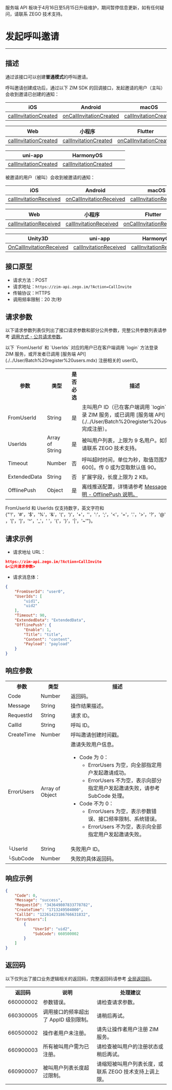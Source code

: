 <Warning title="警告">服务端 API 板块于4月16日至5月15日升级维护，期间暂停信息更新，如有任何疑问，请联系 ZEGO 技术支持。</Warning>
# 发起呼叫邀请

- - -

## 描述

通过该接口可以创建**普通模式**的呼叫邀请。

呼叫邀请创建成功后，通过以下 ZIM SDK 的回调接口，发起邀请的用户（主叫）会收到邀请已创建的通知：

| iOS | Android | macOS | Windows |
|-----|---------|--------|---------|
| [callInvitationCreated](https://doc-zh.zego.im/article/api?doc=zim_API~objective-c_ios~protocol~ZIMEventHandler#zim-call-invitation-created-call-id) | [onCallInvitationCreated](https://doc-zh.zego.im/article/api?doc=zim_API~java_android~class~ZIMEventHandler#on-call-invitation-created) | [callInvitationCreated](https://doc-zh.zego.im/article/api?doc=zim_API~objective-c_macos~protocol~ZIMEventHandler#zim-call-invitation-created-call-id) | [onCallInvitationCreated](https://doc-zh.zego.im/article/api?doc=zim_API~cpp_windows~class~ZIMEventHandler#on-call-invitation-created) |

| Web | 小程序 | Flutter | React Native |
|-----|--------|---------|--------------|
| [callInvitationCreated](https://doc-zh.zego.im/article/api?doc=zim_API~javascript_web~interface~ZIMEventHandler#call-invitation-created) | [callInvitationCreated](https://doc-zh.zego.im/article/api?doc=zim_API~javascript_wxxcx~interface~ZIMEventHandler#call-invitation-created) | [onCallInvitationCreated](https://pub.dev/documentation/zego_zim/latest/zego_zim/ZIMEventHandler/onCallInvitationCreated.html) | [callInvitationCreated](https://doc-zh.zego.im/article/api?doc=zim_API~javascript_react-native~interface~ZIMEventHandler#call-invitation-created) |

| uni-app | HarmonyOS |  |  |
|---------|--|--|--|
| [callInvitationCreated](https://doc-zh.zego.im/article/api?doc=zim_API~javascript_uni-app~interface~ZIMEventHandler#call-invitation-created) | [callInvitationCreated](https://doc-zh.zego.im/article/api?doc=zim_API~javascript_harmony~interface~ZIMEventHandler#call-invitation-created) |  |  |

被邀请的用户（被叫）会收到被邀请的通知：

| iOS | Android | macOS | Windows |
|-----|---------|--------|---------|
| [callInvitationReceived](https://doc-zh.zego.im/article/api?doc=zim_API~objective-c_ios~protocol~ZIMEventHandler#zim-call-invitation-received-call-id) | [onCallInvitationReceived](https://doc-zh.zego.im/article/api?doc=zim_API~java_android~class~ZIMEventHandler#on-call-invitation-received) | [callInvitationReceived](https://doc-zh.zego.im/article/api?doc=zim_API~objective-c_macos~protocol~ZIMEventHandler#zim-call-invitation-received-call-id) | [onCallInvitationReceived](https://doc-zh.zego.im/article/api?doc=zim_API~cpp_windows~class~ZIMEventHandler#on-call-invitation-received) |

| Web | 小程序 | Flutter | React Native |
|-----|--------|---------|--------------|
| [callInvitationReceived](https://doc-zh.zego.im/article/api?doc=zim_API~javascript_web~interface~ZIMEventHandler#call-invitation-received) | [callInvitationReceived](https://doc-zh.zego.im/article/api?doc=zim_API~javascript_wxxcx~interface~ZIMEventHandler#call-invitation-received) | [onCallInvitationReceived](https://pub.dev/documentation/zego_zim/latest/zego_zim/ZIMEventHandler/onCallInvitationReceived.html) | [callInvitationReceived](https://doc-zh.zego.im/article/api?doc=zim_API~javascript_react-native~interface~ZIMEventHandler#call-invitation-received) |

| Unity3D | uni-app | HarmonyOS |  |
|---------|---------|------------|--|
| [OnCallInvitationReceived](https://doc-zh.zego.im/article/api?doc=zim_API~cs_unity3d~class~ZIMEventHandler#on-call-invitation-received) | [callInvitationReceived](https://doc-zh.zego.im/article/api?doc=zim_API~javascript_uni-app~interface~ZIMEventHandler#call-invitation-received) | [callInvitationReceived](https://doc-zh.zego.im/article/api?doc=zim_API~javascript_harmony~interface~ZIMEventHandler#call-invitation-received) |  |

## 接口原型

- 请求方法：POST
- 请求地址：`https://zim-api.zego.im/?Action=CallInvite`
- 传输协议：HTTPS
- 调用频率限制：20 次/秒

## 请求参数

以下请求参数列表仅列出了接口请求参数和部分公共参数，完整公共参数列表请参考 [调用方式 - 公共请求参数](../Accessing%20Server%20APIs.mdx#2-公共参数)。

<Note title="说明">
以下 `FromUserId` 和 `UserIds` 对应的用户已在客户端调用 `login` 方法登录 ZIM 服务，或开发者已调用 [服务端 API](./../User/Batch%20register%20users.mdx) 注册相关的 userID。
</Note>

<table>
<tbody><tr data-row-level="1">
<th>参数</th>
<th>类型</th>
<th>是否必选</th>
<th>描述</th>
</tr>
<tr data-row-level="2">
<td>FromUserId</td>
<td>String</td>
<td>是</td>
<td>主叫用户 ID（已在客户端调用 `login` 方法登录 ZIM 服务，或已调用 [服务端 API](./../User/Batch%20register%20users.mdx) 完成注册）。</td>
</tr>
<tr data-row-level="3">
<td>UserIds</td>
<td>Array of String</td>
<td>是</td>
<td>被叫用户列表，上限为 9 名用户。如需上调，请联系 ZEGO 技术支持。</td>
</tr>
<tr data-row-level="4">
<td>Timeout</td>
<td>Number</td>
<td>否</td>
<td>呼叫超时时间，单位为秒，取值范围为 (0, 600]。传 0 或为空取默认值 90。</td>
</tr>
<tr data-row-level="5">
<td>ExtendedData</td>
<td>String</td>
<td>否</td>
<td>扩展字段，长度上限为 2 KB。</td>
</tr>
<tr data-row-level="6">
<td>OfflinePush</td>
<td>Object</td>
<td>是</td>
<td>离线推送配置，详情请参考 <a href="https://doc-zh.zego.im/article/17609#offlinePush">MessageBody 说明 - OfflinePush 说明。</a></td>
</tr>
</tbody></table>

<Note title="说明">

FromUserId 和 UserIds 仅支持数字，英文字符和 {"'!'，'#'，'$'，'%'，'&'，'('，')'，'+'，''，':'，';'，'<'，'='，'.'，'>'，'?'，'@'，'['，']'，'^'，'_'，' '，'{'，'}'，'|'，'~'"}。
</Note>


## 请求示例

- 请求地址 URL：

```json
https://zim-api.zego.im/?Action=CallInvite
&<公共请求参数>
```

- 请求消息体：

```json
{
    "FromUserId": "user0",
    "UserIds": [
        "uid1",
        "uid2"
    ],
    "Timeout": 90,
    "ExtendedData": "ExtendedData",
    "OfflinePush": {
        "Enable": 1,
        "Title": "title",
        "Content": "content",
        "Payload": "payload"
    }
}
```

## 响应参数

<table class="collapsible-table" >
<tbody><tr data-row-level="1">
<th>参数</th>
<th>类型</th>
<th>描述</th>
</tr>
<tr data-row-level="2">
<td>Code</td>
<td>Number</td>
<td>返回码。</td>
</tr>
<tr data-row-level="3">
<td>Message</td>
<td>String</td>
<td>操作结果描述。</td>
</tr>
<tr data-row-level="4">
<td>RequestId</td>
<td>String</td>
<td>请求 ID。</td>
</tr>
<tr data-row-level="5">
<td>CallId</td>
<td>String</td>
<td>呼叫 ID。</td>
</tr>
<tr data-row-level="6">
<td>CreateTime</td>
<td>Number</td>
<td>呼叫邀请创建时间戳。</td>
</tr>
<tr data-row-level="7" data-row-child="true">
<td>ErrorUsers</td>
<td>Array of Object</td>
<td>
邀请失败用户信息。
<ul>
<li>
Code 为 0：
<ul><li>ErrorUsers 为空，向全部指定用户发起邀请成功。</li><li>ErrorUsers 不为空，表示向部分指定用户发起邀请失败，请参考 SubCode 处理。</li></ul>
</li>
<li>
Code 不为 0：
<ul>
<li>ErrorUsers 为空，表示参数错误、接口频率限制、系统错误。</li><li>ErrorUsers 不为空，表示向全部指定用户发起邀请失败。</li>
</ul>
</li>
</ul>
</td>
</tr>
<tr data-row-level="7-1">
<td>└UserId</td>
<td>String</td>
<td>失败用户 ID。</td>
</tr>
<tr data-row-level="7-2">
<td>└SubCode</td>
<td>Number</td>
<td>失败的具体返回码。</td>
</tr>
</tbody></table>


## 响应示例

```json
{
    "Code": 0,
    "Message": "success",
    "RequestId": "343649807833778782",
    "CreateTime": "1713249504000",
    "CallId": "12261423186766631832",
    "ErrorUsers":[
        {
            "UserId": "uid2",
            "SubCode": 660500002
        }
    ] 
}
```

## 返回码

以下仅列出了接口业务逻辑相关的返回码，完整返回码请参考 [全局返回码](./../Return%20codes.mdx)。

<table>
<tbody><tr>
<th>返回码</th>
<th>说明</th>
<th>处理建议</th>
</tr>
<tr>
<td>660000002</td>
<td>参数错误。</td>
<td>请检查请求参数。</td>
</tr>
<tr>
<td>660300005</td>
<td>调用接口的频率超出了 AppID 级别限制。</td>
<td>请稍后再试。</td>
</tr>
<tr>
<td>660500002</td>
<td>操作者用户未注册。</td>
<td>请先让操作者用户注册 ZIM 服务。</td>
</tr>
<tr>
<td>660900003</td>
<td>所有被叫用户需为已注册。</td>
<td>请检查被叫用户的注册状态或稍后再试。</td>
</tr>
<tr>
<td>660900007</td>
<td>被叫用户列表长度超过限制。</td>
<td>请缩短被叫用户列表长度，或联系 ZEGO 技术支持上调上限。</td>
</tr>
</tbody></table>
